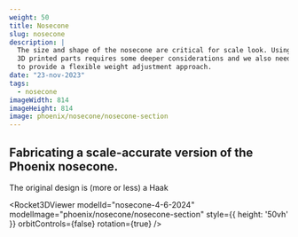 ```yaml
---
weight: 50
title: Nosecone
slug: nosecone
description: |
  The size and shape of the nosecone are critical for scale look. Using
  3D printed parts requires some deeper considerations and we also need
  to provide a flexible weight adjustment approach.
date: "23-nov-2023"
tags:
  - nosecone
imageWidth: 814
imageHeight: 814
image: phoenix/nosecone/nosecone-section
---
```

## Fabricating a scale-accurate version of the Phoenix nosecone.

The original design is (more or less) a Haak 

<Rocket3DViewer
  modelId="nosecone-4-6-2024"
  modelImage="phoenix/nosecone/nosecone-section"
  style={{ height: '50vh' }}
  orbitControls={false}
  rotation={true}
/>
